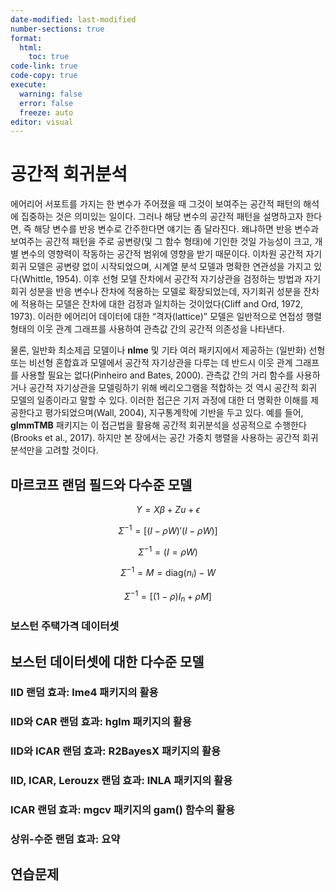 ```yaml
---
date-modified: last-modified
number-sections: true
format: 
  html: 
    toc: true
code-link: true
code-copy: true
execute: 
  warning: false
  error: false
  freeze: auto
editor: visual
---
```


# 공간적 회귀분석 {#sec-regression}

에어리어 서포트를 가지는 한 변수가 주어졌을 때 그것이 보여주는 공간적 패턴의 해석에 집중하는 것은 의미있는 일이다. 그러나 해당 변수의 공간적 패턴을 설명하고자 한다면, 즉 해당 변수를 반응 변수로 간주한다면 얘기는 좀 달라진다. 왜냐하면 반응 변수과 보여주는 공간적 패턴을 주로 공변량(및 그 함수 형태)에 기인한 것일 가능성이 크고, 개별 변수의 영향력이 작동하는 공간적 범위에 영향을 받기 때문이다. 이차원 공간적 자기회귀 모델은 공변량 없이 시작되었으며, 시계열 분석 모델과 명확한 연관성을 가지고 있다(Whittle, 1954). 이후 선형 모델 잔차에서 공간적 자기상관을 검정하는 방법과 자기회귀 성분을 반응 변수나 잔차에 적용하는 모델로 확장되었는데, 자기회귀 성분을 잔차에 적용하는 모델은 잔차에 대한 검정과 일치하는 것이었다(Cliff and Ord, 1972, 1973). 이러한 에어리어 데이터에 대한 "격자(lattice)" 모델은 일반적으로 연접성 행렬 형태의 이웃 관계 그래프를 사용하여 관측값 간의 공간적 의존성을 나타낸다.

물론, 일반화 최소제곱 모델이나 **nlme** 및 기타 여러 패키지에서 제공하는 (일반화) 선형 또는 비선형 혼합효과 모델에서 공간적 자기상관을 다루는 데 반드시 이웃 관계 그래프를 사용할 필요는 없다(Pinheiro and Bates, 2000). 관측값 간의 거리 함수를 사용하거나 공간적 자기상관을 모델링하기 위해 베리오그램을 적합하는 것 역시 공간적 회귀 모델의 일종이라고 말할 수 있다. 이러한 접근은 기저 과정에 대한 더 명확한 이해를 제공한다고 평가되었으며(Wall, 2004), 지구통계학에 기반을 두고 있다. 예를 들어, **glmmTMB** 패키지는 이 접근법을 활용해 공간적 회귀분석을 성공적으로 수행한다(Brooks et al., 2017). 하지만 본 장에서는 공간 가중치 행렬을 사용하는 공간적 회귀분석만을 고려할 것이다.

## 마르코프 랜덤 필드와 다수준 모델

$$
Y=X\beta+Zu+\epsilon
$$

$$
\Sigma^{-1}=[(I-\rho W)'(I-\rho W)]
$$

$$
\Sigma^{-1}=(I=\rho W)
$$

$$
\Sigma^{-1}=M=\text{diag}(n_i)-W
$$

$$
\Sigma^{-1}=[(1-\rho)I_n+
\rho M]
$$

### 보스턴 주택가격 데이터셋

## 보스턴 데이터셋에 대한 다수준 모델

### IID 랜덤 효과: lme4 패키지의 활용

### IID와 CAR 랜덤 효과: hglm 패키지의 활용

### IID와 ICAR 랜덤 효과: R2BayesX 패키지의 활용

### IID, ICAR, Lerouzx 랜덤 효과: INLA 패키지의 활용

### ICAR 랜덤 효과: mgcv 패키지의 gam() 함수의 활용

### 상위-수준 랜덤 효과: 요약

## 연습문제

